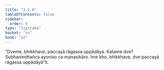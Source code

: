 ```yaml
---
title: "3.1.6"
tableOfContents: false
sidebar:
  order: 9
type: "tipitaka"
basket: "su"
book: "a2"
---
```



<DynamicBreadcrumb />

<Division number="124" book="a2" bookNo="15" page="86">

<Paragraph number="209" book="a2">
“Dveme, bhikkhave, paccayā rāgassa uppādāya. Katame dve? Subhanimittañca ayoniso ca manasikāro. Ime kho, bhikkhave, dve paccayā rāgassa uppādāyā”ti.
</Paragraph>
</Division>